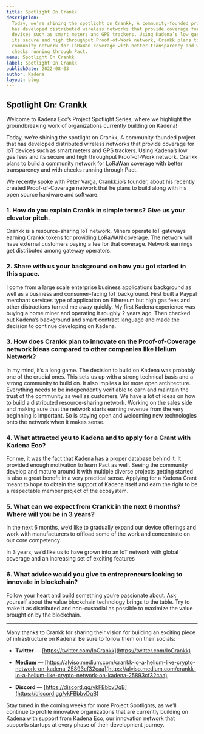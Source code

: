 ```yaml
---
title: Spotlight On Crankk
description:
  Today, we’re shining the spotlight on Crankk, A community-founded project that
  has developed distributed wireless networks that provide coverage for IoT
  devices such as smart meters and GPS trackers. Using Kadena’s low gas fees and
  its secure and high throughput Proof-of-Work network, Crankk plans to build a
  community network for LoRaWan coverage with better transparency and with
  checks running through Pact.
menu: Spotlight On Crankk
label: Spotlight On Crankk
publishDate: 2022-08-03
author: Kadena
layout: blog
---
```


## Spotlight On: Crankk

Welcome to Kadena Eco’s Project Spotlight Series, where we highlight the
groundbreaking work of organizations currently building on Kadena!

Today, we’re shining the spotlight on Crankk, A community-founded project that
has developed distributed wireless networks that provide coverage for IoT
devices such as smart meters and GPS trackers. Using Kadena’s low gas fees and
its secure and high throughput Proof-of-Work network, Crankk plans to build a
community network for LoRaWan coverage with better transparency and with checks
running through Pact.

We recently spoke with Peter Varga, Crankk.io’s founder, about his recently
created Proof-of-Coverage network that he plans to build along with his open
source hardware and software.

### 1. How do you explain Crankk in simple terms? Give us your elevator pitch.

Crankk is a resource-sharing IoT network. Miners operate IoT gateways earning
Crankk tokens for providing LoRaWAN coverage. The network will have external
customers paying a fee for that coverage. Network earnings get distributed among
gateway operators.

### 2. Share with us your background on how you got started in this space.

I come from a large scale enterprise business applications background as well as
a business and consumer-facing IoT background. First built a Paypal merchant
services type of application on Ethereum but high gas fees and other
distractions turned me away quickly. My first Kadena experience was buying a
home miner and operating it roughly 2 years ago. Then checked out Kadena’s
background and smart contract language and made the decision to continue
developing on Kadena.

### 3. How does Crankk plan to innovate on the Proof-of-Coverage network ideas compared to other companies like Helium Network?

In my mind, it’s a long game. The decision to build on Kadena was probably one
of the crucial ones. This sets us up with a strong technical basis and a strong
community to build on. It also implies a lot more open architecture. Everything
needs to be independently verifiable to earn and maintain the trust of the
community as well as customers. We have a lot of ideas on how to build a
distributed resource-sharing network. Working on the sales side and making sure
that the network starts earning revenue from the very beginning is important. So
is staying open and welcoming new technologies onto the network when it makes
sense.

### 4. What attracted you to Kadena and to apply for a Grant with Kadena Eco?

For me, it was the fact that Kadena has a proper database behind it. It provided
enough motivation to learn Pact as well. Seeing the community develop and mature
around it with multiple diverse projects getting started is also a great benefit
in a very practical sense. Applying for a Kadena Grant meant to hope to obtain
the support of Kadena itself and earn the right to be a respectable member
project of the ecosystem.

### 5. What can we expect from Crankk in the next 6 months? Where will you be in 3 years?

In the next 6 months, we’d like to gradually expand our device offerings and
work with manufacturers to offload some of the work and concentrate on our core
competency.

In 3 years, we’d like us to have grown into an IoT network with global coverage
and an increasing set of exciting features

### 6. What advice would you give to entrepreneurs looking to innovate in blockchain?

Follow your heart and build something you’re passionate about. Ask yourself
about the value blockchain technology brings to the table. Try to make it as
distributed and non-custodial as possible to maximize the value brought on by
the blockchain.

---

Many thanks to Crankk for sharing their vision for building an exciting piece of
infrastructure on Kadena! Be sure to follow them on their socials:

- **Twitter** — [https://twitter.com/IoCrankk](https://twitter.com/IoCrankk)

- **Medium** —
  [https://alviso.medium.com/crankk-io-a-helium-like-crypto-network-on-kadena-25893cf32caa](https://alviso.medium.com/crankk-io-a-helium-like-crypto-network-on-kadena-25893cf32caa)

- **Discord** — [https://discord.gg/vkFBbbvDqB](https://discord.gg/vkFBbbvDqB)

Stay tuned in the coming weeks for more Project Spotlights, as we’ll continue to
profile innovative organizations that are currently building on Kadena with
support from Kadena Eco, our innovation network that supports startups at every
phase of their development journey.
